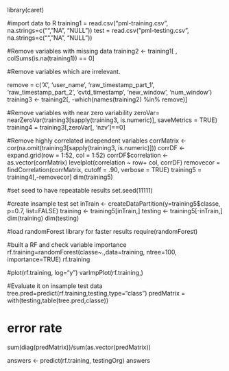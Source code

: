 library(caret)


#import data to R
training1 = read.csv("pml-training.csv", na.strings=c("", "NA", "NULL"))
test = read.csv("pml-testing.csv", na.strings=c("", "NA", "NULL"))



#Remove variables with missing data
training2 <- training1[ , colSums(is.na(training1)) == 0]




#Remove variables which are irrelevant. 

remove = c('X', 'user_name', 'raw_timestamp_part_1', 'raw_timestamp_part_2', 'cvtd_timestamp', 'new_window', 'num_window')
training3 <- training2[, -which(names(training2) %in% remove)]



#Remove variables with near zero variability
zeroVar= nearZeroVar(training3[sapply(training3, is.numeric)], saveMetrics = TRUE)
training4 = training3[,zeroVar[, 'nzv']==0]


#Remove highly correlated independent variables
corrMatrix <- cor(na.omit(training3[sapply(training3, is.numeric)]))
corrDF <- expand.grid(row = 1:52, col = 1:52)
corrDF$correlation <- as.vector(corrMatrix)
levelplot(correlation ~ row+ col, corrDF)
removecor = findCorrelation(corrMatrix, cutoff = .90, verbose = TRUE)
training5 = training4[,-removecor]
dim(training5)

#set seed to have repeatable results
set.seed(11111)

#create insample test set
inTrain <- createDataPartition(y=training5$classe, p=0.7, list=FALSE)
training <- training5[inTrain,]
testing <- training5[-inTrain,]
dim(training)
dim(testing)



#load randomForest library for faster results
require(randomForest)

#built a RF and check variable importance
rf.training=randomForest(classe~.,data=training, ntree=100, importance=TRUE)
rf.training

#plot(rf.training, log="y")
varImpPlot(rf.training,)


#Evaluate it on insample test data
tree.pred=predict(rf.training,testing,type="class")
predMatrix = with(testing,table(tree.pred,classe))

# error rate
sum(diag(predMatrix))/sum(as.vector(predMatrix))

answers <- predict(rf.training, testingOrg)
answers
